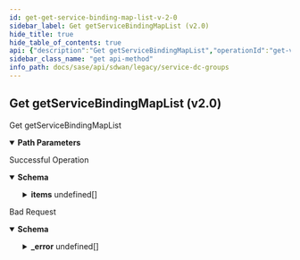 ```yaml
---
id: get-get-service-binding-map-list-v-2-0
sidebar_label: Get getServiceBindingMapList (v2.0)
hide_title: true
hide_table_of_contents: true
api: {"description":"Get getServiceBindingMapList","operationId":"get-v2.0-api-tenants-tenant_id-servicebindingmaps","parameters":[{"description":"Tenant Id","in":"path","name":"tenant_id","required":true,"schema":{"description":"Tenant Id","type":"string"}}],"responses":{"200":{"content":{"application/json":{"schema":{"allOf":[{"properties":{"count":{"format":"int32","type":"integer"},"id":{"type":"string"},"tenant_id":{"type":"string"}},"type":"object"},{"properties":{"items":{"items":{"properties":{"description":{"description":"Description: Size(max = 256, error = DESCRIPTION_SIZE_EXCEEDED: Description size exceeded., min = 0) Valid ","type":"string"},"id":{"description":"Id","type":"string"},"name":{"description":"Name: Required(error = SERVICEBINDINGMAP_NAME_REQD: Service binding map name required.) Size(max = 128, error = SERVICEBINDING_NAME_EXCEEDS_LIMIT: Service binding name exceeds limit., min = 0) Valid ","type":"string"},"service_bindings":{"description":"Service Bindings: NotNull(error = SERVICEBINDINGMAP_CONFIG_SERVICE_BINDINGS_NULL: Service bindings cannot be null.) Valid ","items":{"properties":{"service_endpoint_ids":{"description":"Service Endpoint Ids","items":{"description":"Service Endpoint Ids","type":"string"},"type":"array"},"service_label_id":{"description":"Service Label Id","type":"string"}}},"type":"array"},"tags":{"description":"Tags: ListString(allowDuplicate = false, allowEmpty = true, allowNull = true, length = 128, listMaxSize = 10, error = INVALID_TAG: Maximum 10 Unique tags of length 1024 each are allowed, noTrim = false, regex = [^,\\\\s]+, required = false) ","items":{"description":"Tags","type":"string"},"type":"array"}},"required":["service_bindings","name"]},"type":"array"}},"type":"object"}]}}},"description":"Successful Operation"},"400":{"content":{"application/json":{"example":{"value":{"_error":[{"code":"INVALID_JSON"}]}},"schema":{"properties":{"_error":{"items":{"properties":{"code":{"type":"string"},"message":{"type":"string"}}},"type":"array"}}}}},"description":"Bad Request"}},"tags":["Service & DC Groups"],"method":"get","path":"/v2.0/api/tenants/{tenant_id}/servicebindingmaps","servers":[{"url":"/"}],"info":{"contact":{},"description":"List of APIs used to manage the DC groups, service endpoints and service mappings. It is used to classify sites (Data Centers) into DC groups and external service groups.","title":"Service & DC Groups","version":"Latest"},"postman":{"name":"Get getServiceBindingMapList (v2.0)","description":{"content":"Get getServiceBindingMapList","type":"text/plain"},"url":{"path":["v2.0","api","tenants",":tenant_id","servicebindingmaps"],"host":["{{baseUrl}}"],"query":[],"variable":[{"disabled":false,"description":{"content":"(Required) Tenant Id","type":"text/plain"},"type":"any","value":"","key":"tenant_id"}]},"header":[{"key":"Accept","value":"application/json"}],"method":"GET"}}
sidebar_class_name: "get api-method"
info_path: docs/sase/api/sdwan/legacy/service-dc-groups
---
```



## Get getServiceBindingMapList (v2.0)



Get getServiceBindingMapList

<details style={{"marginBottom":"1rem"}} data-collapsed={false} open={true}><summary style={{}}><strong>Path Parameters</strong></summary><div><ul><ParamsItem className={"paramsItem"} param={{"description":"Tenant Id","in":"path","name":"tenant_id","required":true,"schema":{"description":"Tenant Id","type":"string"}}}></ParamsItem></ul></div></details><div><ApiTabs><TabItem label={"200"} value={"200"}><div>

Successful Operation

</div><div><details style={{}} data-collapsed={false} open={true}><summary style={{"textAlign":"left"}}><strong>Schema</strong></summary><div style={{"textAlign":"left","marginLeft":"1rem"}}></div><ul style={{"marginLeft":"1rem"}}><SchemaItem collapsible={false} name={"count"} required={false} schemaDescription={undefined} schemaName={"int32"} qualifierMessage={undefined}></SchemaItem><SchemaItem collapsible={false} name={"id"} required={false} schemaDescription={undefined} schemaName={"string"} qualifierMessage={undefined}></SchemaItem><SchemaItem collapsible={false} name={"tenant_id"} required={false} schemaDescription={undefined} schemaName={"string"} qualifierMessage={undefined}></SchemaItem><SchemaItem collapsible={true} className={"schemaItem"}><details style={{}}><summary style={{}}><strong>items</strong><span style={{"opacity":"0.6"}}> undefined[]</span></summary><div style={{"marginLeft":"1rem"}}><SchemaItem collapsible={false} name={"description"} required={false} schemaDescription={"Description: Size(max = 256, error = DESCRIPTION_SIZE_EXCEEDED: Description size exceeded., min = 0) Valid "} schemaName={"string"} qualifierMessage={undefined}></SchemaItem><SchemaItem collapsible={false} name={"id"} required={false} schemaDescription={"Id"} schemaName={"string"} qualifierMessage={undefined}></SchemaItem><SchemaItem collapsible={false} name={"name"} required={true} schemaDescription={"Name: Required(error = SERVICEBINDINGMAP_NAME_REQD: Service binding map name required.) Size(max = 128, error = SERVICEBINDING_NAME_EXCEEDS_LIMIT: Service binding name exceeds limit., min = 0) Valid "} schemaName={"string"} qualifierMessage={undefined}></SchemaItem><SchemaItem collapsible={true} className={"schemaItem"}><details style={{}}><summary style={{}}><strong>service_bindings</strong><span style={{"opacity":"0.6"}}> undefined[]</span><strong style={{"fontSize":"var(--ifm-code-font-size)","color":"var(--openapi-required)"}}> required</strong></summary><div style={{"marginLeft":"1rem"}}><div style={{"marginTop":".5rem","marginBottom":".5rem"}}>

Service Bindings: NotNull(error = SERVICEBINDINGMAP_CONFIG_SERVICE_BINDINGS_NULL: Service bindings cannot be null.) Valid 

</div><SchemaItem collapsible={false} name={"service_endpoint_ids"} required={false} schemaDescription={"Service Endpoint Ids"} schemaName={"string[]"} qualifierMessage={undefined}></SchemaItem><SchemaItem collapsible={false} name={"service_label_id"} required={false} schemaDescription={"Service Label Id"} schemaName={"string"} qualifierMessage={undefined}></SchemaItem></div></details></SchemaItem><SchemaItem collapsible={false} name={"tags"} required={false} schemaDescription={"Tags: ListString(allowDuplicate = false, allowEmpty = true, allowNull = true, length = 128, listMaxSize = 10, error = INVALID_TAG: Maximum 10 Unique tags of length 1024 each are allowed, noTrim = false, regex = [^,\\\\s]+, required = false) "} schemaName={"string[]"} qualifierMessage={undefined}></SchemaItem></div></details></SchemaItem></ul></details></div></TabItem><TabItem label={"400"} value={"400"}><div>

Bad Request

</div><div><details style={{}} data-collapsed={false} open={true}><summary style={{"textAlign":"left"}}><strong>Schema</strong></summary><div style={{"textAlign":"left","marginLeft":"1rem"}}></div><ul style={{"marginLeft":"1rem"}}><SchemaItem collapsible={true} className={"schemaItem"}><details style={{}}><summary style={{}}><strong>_error</strong><span style={{"opacity":"0.6"}}> undefined[]</span></summary><div style={{"marginLeft":"1rem"}}><SchemaItem collapsible={false} name={"code"} required={false} schemaDescription={undefined} schemaName={"string"} qualifierMessage={undefined}></SchemaItem><SchemaItem collapsible={false} name={"message"} required={false} schemaDescription={undefined} schemaName={"string"} qualifierMessage={undefined}></SchemaItem></div></details></SchemaItem></ul></details></div></TabItem></ApiTabs></div>
      
